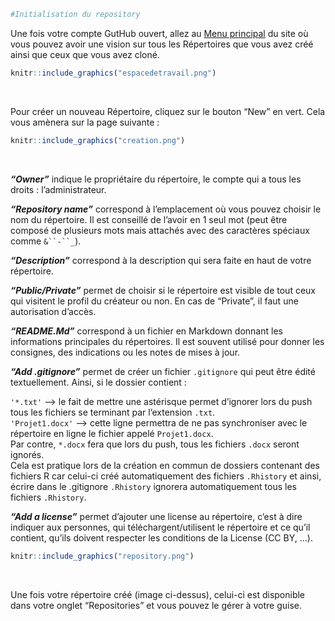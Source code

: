 ```r
#Initialisation du repository
```

Une fois votre compte GutHub ouvert, allez au [Menu principal](https://github.com/) du site où vous pouvez avoir une vision sur tous les Répertoires que vous avez créé ainsi que ceux que vous avez cloné. 
&nbsp;

```r
knitr::include_graphics("espacedetravail.png")
```
&nbsp;

Pour créer un nouveau Répertoire, cliquez sur le bouton "New" en vert.
Cela vous amènera sur la page suivante :
&nbsp;

```r
knitr::include_graphics("creation.png")
```
&nbsp;

***"Owner"*** indique le propriétaire du répertoire, le compte qui a tous les droits : l'administrateur.
&nbsp;

***"Repository name"*** correspond à l'emplacement où vous pouvez choisir le nom du répertoire. Il est conseillé de l'avoir en 1 seul mot (peut être composé de plusieurs mots mais attachés avec des caractères spéciaux comme `&``-``_`).
&nbsp;

***"Description"*** correspond à la description qui sera faite en haut de votre répertoire.
&nbsp;

***"Public/Private"*** permet de choisir si le répertoire est visible de tout ceux qui visitent le profil du créateur ou non. En cas de "Private", il faut une autorisation d'accès.

***"README.Md"*** correspond à un fichier en Markdown donnant les informations principales du répertoires. Il est souvent utilisé pour donner les consignes, des indications ou les notes de mises à jour.

***"Add .gitignore"*** permet de créer un fichier `.gitignore` qui peut être édité textuellement. Ainsi, si le dossier contient :

`'*.txt' ` --> le fait de mettre une astérisque permet d'ignorer lors du push tous les fichiers se terminant par l'extension `.txt`.  
`'Projet1.docx'` --> cette ligne permettra de ne pas synchroniser avec le répertoire en ligne le fichier appelé `Projet1.docx`.  
Par contre, `*.docx` fera que lors du push, tous les fichiers `.docx` seront ignorés.  
Cela est pratique lors de la création en commun de dossiers contenant des fichiers R car celui-ci créé automatiquement des fichiers `.Rhistory` et ainsi, écrire dans le .gitignore `.Rhistory` ignorera automatiquement tous les fichiers `.Rhistory`. 

***"Add a license"*** permet d'ajouter une license au répertoire, c'est à dire indiquer aux personnes, qui téléchargent/utilisent le répertoire et ce qu'il contient, qu'ils doivent respecter les conditions de la License (CC BY, ...).
&nbsp;


```r
knitr::include_graphics("repository.png")
```
&nbsp;

Une fois votre répertoire créé (image ci-dessus), celui-ci est disponible dans votre onglet "Repositories" et vous pouvez le gérer à votre guise.

